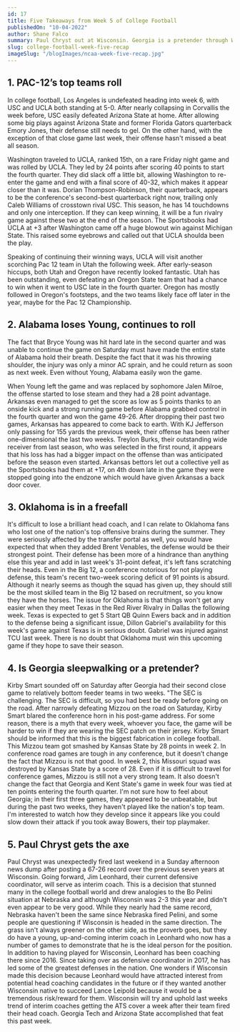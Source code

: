 ```yaml
---
id: 17
title: Five Takeaways from Week 5 of College Football
publishedOn: "10-04-2022"
author: Shane Falco
summary: Paul Chryst out at Wisconsin. Georgia is a pretender through Week 5. Oklahoma is in a freefall. Alabama is plug and play at QB. Pac 12 teams are heating up.
slug: college-football-week-five-recap
imageSlug: "/blogImages/ncaa-week-five-recap.jpg"
---
```


<h2 style={{ backgroundColor: "black", color: "white", padding: "20px" }}>
  1. PAC-12’s top teams roll
</h2>
<div style={{ fontFamily: "monospace", margin: "0 24px" }}>
 In college football, Los Angeles is undefeated heading into week 6, with USC and UCLA both standing at 5-0. After nearly collapsing in Corvallis the week before, USC easily defeated Arizona State at home. After allowing some big plays against Arizona State and former Florida Gators quarterback Emory Jones, their defense still needs to gel. On the other hand, with the exception of that close game last week, their offense hasn't missed a beat all season.

Washington traveled to UCLA, ranked 15th, on a rare Friday night game and was rolled by UCLA. They led by 24 points after scoring 40 points to start the fourth quarter. They did slack off a little bit, allowing Washington to re-enter the game and end with a final score of 40-32, which makes it appear closer than it was. Dorian Thompson-Robinson, their quarterback, appears to be the conference's second-best quarterback right now, trailing only Caleb Williams of crosstown rival USC. This season, he has 14 touchdowns and only one interception. If they can keep winning, it will be a fun rivalry game against these two at the end of the season. The Sportsbooks had UCLA at +3 after Washington came off a huge blowout win against Michigan State. This raised some eyebrows and called out that UCLA shoulda been the play.

Speaking of continuing their winning ways, UCLA will visit another scorching Pac 12 team in Utah the following week. After early-season hiccups, both Utah and Oregon have recently looked fantastic. Utah has been outstanding, even defeating an Oregon State team that had a chance to win when it went to USC late in the fourth quarter. Oregon has mostly followed in Oregon's footsteps, and the two teams likely face off later in the year, maybe for the Pac 12 Championship.

</div>

<h2 style={{ backgroundColor: "black", color: "white", padding: "20px" }}>
  2. Alabama loses Young, continues to roll
</h2>
<div style={{ fontFamily: "monospace", margin: "0 24px" }}>
 The fact that Bryce Young was hit hard late in the second quarter and was unable to continue the game on Saturday must have made the entire state of Alabama hold their breath. Despite the fact that it was his throwing shoulder, the injury was only a minor AC sprain, and he could return as soon as next week. Even without Young, Alabama easily won the game.

When Young left the game and was replaced by sophomore Jalen Milroe, the offense started to lose steam and they had a 28 point advantage. Arkansas even managed to get the score as low as 5 points thanks to an onside kick and a strong running game before Alabama grabbed control in the fourth quarter and won the game 49-26. After dropping their past two games, Arkansas has appeared to come back to earth. With KJ Jefferson only passing for 155 yards the previous week, their offense has been rather one-dimensional the last two weeks. Treylon Burks, their outstanding wide receiver from last season, who was selected in the first round, it appears that his loss has had a bigger impact on the offense than was anticipated before the season even started. Arkansas bettors let out a collective yell as the Sportsbooks had them at +17, on 4th down late in the game they were stopped going into the endzone which would have given Arkansas a back door cover.

</div>

<h2 style={{ backgroundColor: "black", color: "white", padding: "20px" }}>
  3. Oklahoma is in a freefall
</h2>
<div style={{ fontFamily: "monospace", margin: "0 24px" }}>
It's difficult to lose a brilliant head coach, and I can relate to Oklahoma fans who lost one of the nation's top offensive brains during the summer. They were seriously affected by the transfer portal as well, you would have expected that when they added Brent Venables, the defense would be their strongest point. Their defense has been more of a hindrance than anything else this year and add in last week's 31-point defeat, it's left fans scratching their heads. Even in the Big 12, a conference notorious for not playing defense, this team's recent two-week scoring deficit of 91 points is absurd. Although it nearly seems as though the squad has given up, they should still be the most skilled team in the Big 12 based on recruitment, so you know they have the horses. The issue for Oklahoma is that things won't get any easier when they meet Texas in the Red River Rivalry in Dallas the following week. Texas is expected to get 5 Start QB Quinn Ewers back and in addition to the defense being a significant issue, Dillon Gabriel's availability for this week's game against Texas is in serious doubt. Gabriel was injured against TCU last week. There is no doubt that Oklahoma must win this upcoming game if they hope to save their season.

</div>

<h2 style={{ backgroundColor: "black", color: "white", padding: "20px" }}>
  4. Is Georgia sleepwalking or a pretender?
</h2>
<div style={{ fontFamily: "monospace", margin: "0 24px" }}>
  Kirby Smart sounded off on Saturday after Georgia had their second close game
  to relatively bottom feeder teams in two weeks. "The SEC is challenging. The
  SEC is difficult, so you had best be ready before going on the road. After
  narrowly defeating Mizzou on the road on Saturday, Kirby Smart blared the
  conference horn in his post-game address. For some reason, there is a myth
  that every week, whoever you face, the game will be harder to win if they are
  wearing the SEC patch on their jersey. Kirby Smart should be informed that
  this is the biggest fabrication in college football. This Mizzou team got
  smashed by Kansas State by 28 points in week 2. In conference road games are
  tough in any conference, but it doesn’t change the fact that Mizzou is not
  that good. In week 2, this Missouri squad was destroyed by Kansas State by a
  score of 28. Even if it is difficult to travel for conference games, Mizzou is
  still not a very strong team. It also doesn't change the fact that Georgia and
  Kent State's game in week four was tied at ten points entering the fourth
  quarter. I'm not sure how to feel about Georgia; in their first three games,
  they appeared to be unbeatable, but during the past two weeks, they haven't
  played like the nation's top team. I'm interested to watch how they develop
  since it appears like you could slow down their attack if you took away
  Bowers, their top playmaker.
</div>

<h2 style={{ backgroundColor: "black", color: "white", padding: "20px" }}>
  5. Paul Chryst gets the axe
</h2>
<div style={{ fontFamily: "monospace", margin: "0 24px" }}>

Paul Chryst was unexpectedly fired last weekend in a Sunday afternoon news dump after posting a 67-26 record over the previous seven years at Wisconsin. Going forward, Jim Leonhard, their current defensive coordinator, will serve as interim coach. This is a decision that stunned many in the college football world and drew analogies to the Bo Pelini situation at Nebraska and although Wisconsin was 2-3 this year and didn't even appear to be very good. While they nearly had the same record, Nebraska haven't been the same since Nebraska fired Pelini, and some people are questioning if Wisconsin is headed in the same direction. The grass isn't always greener on the other side, as the proverb goes, but they do have a young, up-and-coming interim coach in Leonhard who now has a number of games to demonstrate that he is the ideal person for the position. In addition to having played for Wisconsin, Leonhard has been coaching there since 2016. Since taking over as defensive coordinator in 2017, he has led some of the greatest defenses in the nation. One wonders if Wisconsin made this decision because Leonhard would have attracted interest from potential head coaching candidates in the future or if they wanted another Wisconsin native to succeed Lance Leipold because it would be a tremendous risk/reward for them. Wisconsin will try and uphold last weeks trend of interim coaches getting the ATS cover a week after their team fired their head coach. Georgia Tech and Arizona State accomplished that feat this past week.

</div>
